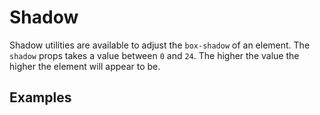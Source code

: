 
<Meta title="Utilities/Shadow" component={Lookingglass} argTypes={stories.argTypes} />

# Shadow

Shadow utilities are available to adjust the `box-shadow` of an element.
The `shadow` props takes a value between `0` and `24`.
The higher the value the higher the element will appear to be.

<Canvas>
    <Story story={stories.Shadow} name="Shadow Props" />
</Canvas>

<ArgsTable story="Shadow Props" />

## Examples

<Canvas>
    <Story story={stories.ShadowExamples} />
</Canvas>
